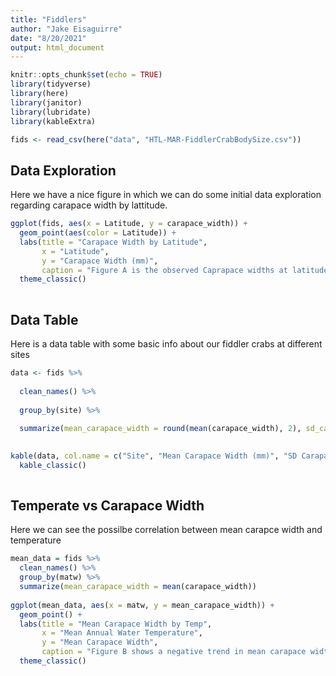 ```yaml
---
title: "Fiddlers"
author: "Jake Eisaguirre"
date: "8/20/2021"
output: html_document
---
```


```r
knitr::opts_chunk$set(echo = TRUE)
library(tidyverse)
library(here)
library(janitor)
library(lubridate)
library(kableExtra)
```


```r

fids <- read_csv(here("data", "HTL-MAR-FiddlerCrabBodySize.csv"))

```


## Data Exploration
Here we have a nice figure in which we can do some initial data exploration regarding carapace width by lattitude. 
```r
ggplot(fids, aes(x = Latitude, y = carapace_width)) + 
  geom_point(aes(color = Latitude)) +
  labs(title = "Carapace Width by Latitude",
       x = "Latitude", 
       y = "Carapace Width (mm)", 
       caption = "Figure A is the observed Caprapace widths at latitude degrees") +
  theme_classic()
  
```









## Data Table
Here is a data table with some basic info about our fiddler crabs at different sites
```r

data <- fids %>%
  
  clean_names() %>% 
  
  group_by(site) %>% 
  
  summarize(mean_carapace_width = round(mean(carapace_width), 2), sd_carapace_width = round(sd(carapace_width), 2), sample_size = n())
  

kable(data, col.name = c("Site", "Mean Carapace Width (mm)", "SD Carapace Width (mm)", "Sample Size")) %>% 
  kable_classic()
  

```


## Temperate vs Carapace Width
Here we can see the possilbe correlation between mean carapce width and temperature
```r
mean_data = fids %>% 
  clean_names() %>%
  group_by(matw) %>% 
  summarize(mean_carapace_width = mean(carapace_width))
  
ggplot(mean_data, aes(x = matw, y = mean_carapace_width)) + 
  geom_point() + 
  labs(title = "Mean Carapace Width by Temp", 
       x = "Mean Annual Water Temperature", 
       y = "Mean Carapace Width", 
       caption = "Figure B shows a negative trend in mean carapace width with increase in water temperature.") +
  theme_classic()

```

